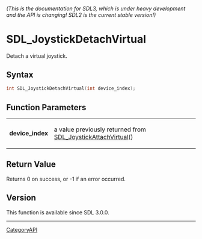 ====== (This is the documentation for SDL3, which is under heavy development and the API is changing! SDL2 is the current stable version!) ======
= SDL_JoystickDetachVirtual =

Detach a virtual joystick.

== Syntax ==

<syntaxhighlight lang='c'>
int SDL_JoystickDetachVirtual(int device_index);
</syntaxhighlight>

== Function Parameters ==

{|
|'''device_index'''
|a value previously returned from [[SDL_JoystickAttachVirtual]]()
|}

== Return Value ==

Returns 0 on success, or -1 if an error occurred.

== Version ==

This function is available since SDL 3.0.0.

----
[[CategoryAPI]]


